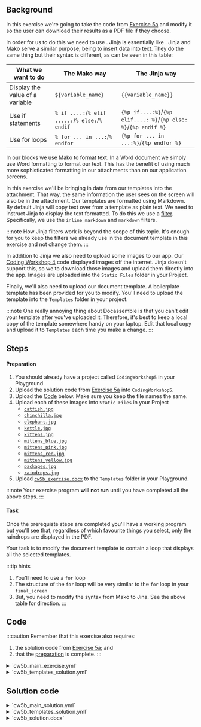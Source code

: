 

## Background
In this exercise we're going to take the code from [Exercise 5a](cw5a) and modify it so the user can download their results as a PDF file if they choose.

In order for us to do this we need to use <DisplayGlossaryItem item='jinja' upper />.  Jinja is essentially like <DisplayGlossaryItem item='mako' upper />.
Jinja and Mako serve a similar purpose, being to insert data into text.  They do the same thing but their syntax is different, as can be seen in this table:

What we want to do|The Mako way|The Jinja way
---|---|---
Display the value of a variable|`${variable_name}`|`{{variable_name}}`
Use if statements|`% if ....:`/`% elif .....:`/`% else:`/`% endif`|`{%p if....:%}`/`{%p elif....: %}`/`{%p else: %}`/`{%p endif %}`
Use for loops|`% for ... in ...:`/`% endfor`|`{%p for ... in ...:%}`/`{%p endfor %}`

In our <DisplayGlossaryItem item='subquestion' /> blocks we use Mako to format text. In a Word document we simply use Word formatting to format our text.  This has the benefit of using much more sophisticated formatting in our attachments than on our application screens.

In this exercise we'll be bringing in data from our templates into the attachment.  That way, the same information the user sees on the screen will also be in the attachment.
Our templates are formatted using Markdown.  
By default Jinja will copy text over from a template as plain text.
We need to instruct Jinja to display the text formatted. 
To do this we use a [filter](https://docassemble.org/docs/documents.html#markdown%20to%20docx).  Specifically, we use the `inline_markdown` and `markdown` filters.

:::note
How Jinja filters work is beyond the scope of this topic. It's enough for you to keep the filters we already use in the document template in this exercise and not change them.
:::

In addition to Jinja we also need to upload some images to our app. Our [Coding Workshop 4](../coding_workshop_4) code displayed images off the internet.  Jinja doesn't support this, so we to download those images and upload them directly into the app.  Images are uploaded into the `Static Files` folder in your Project.

Finally, we'll also need to upload our document template. A boilerplate template has been provided for you to modify. You'll need to upload the template into the `Templates` folder in your project.

:::note
One really annoying thing about Docassemble is that you can't edit your template after you've uploaded it.
Therefore, it's best to keep a local copy of the template somewhere handy on your laptop.
Edit that local copy and upload it to `Templates` each time you make a change.
:::

## Steps
#### Preparation
1. You should already have a project called `CodingWorkshop5` in your Playground
1. Upload the solution code from [Exercise 5a](cw5a) into `CodingWorkshop5`.
1. Upload the [Code](#code) below.  Make sure you keep the file names the same.
1. Upload each of these images into `Static Files` in your Project
    * [`catfish.jpg`](/img/coding_exercises/cw5b/catfish.jpg)
    * [`chinchilla.jpg`](/img/coding_exercises/cw5b/chinchilla.jpg)
    * [`elephant.jpg`](/img/coding_exercises/cw5b/elephant.jpg)
    * [`kettle.jpg`](/img/coding_exercises/cw5b/kettle.jpg)
    * [`kittens.jpg`](/img/coding_exercises/cw5b/kittens.jpg)
    * [`mittens_blue.jpg`](/img/coding_exercises/cw5b/mittens_blue.jpg)
    * [`mittens_pink.jpg`](/img/coding_exercises/cw5b/mittens_pink.jpg)
    * [`mittens_red.jpg`](/img/coding_exercises/cw5b/mittens_red.jpg)
    * [`mittens_yellow.jpg`](/img/coding_exercises/cw5b/mittens_yellow.jpg)
    * [`packages.jpg`](/img/coding_exercises/cw5b/packages.jpg)
    * [`raindrops.jpg`](/img/coding_exercises/cw5b/raindrops.jpg)
1. Upload [`cw5b_exercise.docx`](/templates/cw5b_exercise.docx) to the `Templates` folder in your Playground.

:::note
Your exercise program **will not run** until you have completed all the above steps.
:::
#### Task
Once the prerequiste steps are completed you'll have a working program but you'll see that, regardless of which favourite things you select, only the raindrops are displayed in the PDF.

Your task is to modify the document template to contain a loop that displays all the selected templates.

:::tip hints
1. You'll need to use a `for` loop
1. The structure of the `for` loop will be very similar to the `for` loop in your `final_screen`
1. But, you need to modify the syntax from Mako to Jina.  See the above table for direction.
:::

## Code
:::caution
Remember that this exercise also requires:
1. the solution code from [Exercise 5a](cw5a); and
1. that the [preparation](#preparation) is complete.
:::
<details>
<summary>
`cw5b_main_exercise.yml`
</summary>
<CW5bMainExercise />
</details>
<details>
<summary>
`cw5b_templates_solution.yml`
</summary>
<CW5bTemplatesSolution />
</details>

## Solution code
<details>
<summary>
`cw5b_main_solution.yml`
</summary>
<CW5bMainSolution />
</details>
<details>
<summary>
`cw5b_templates_solution.yml`
</summary>
<CW5bTemplatesSolution />
</details>
<details>
<summary>
`cw5b_solution.docx`
</summary>
Download [`cw5b_solution.docx`](/templates/cw5b_solution.docx)
</details>
